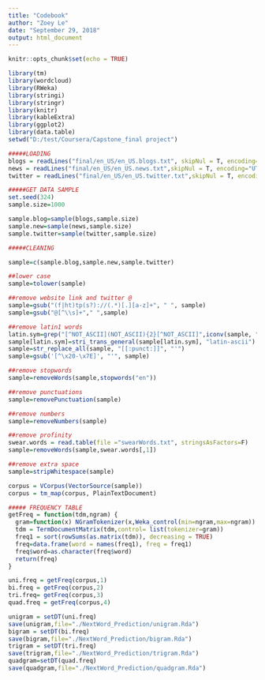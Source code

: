 ---
title: "Codebook"
author: "Zoey Le"
date: "September 29, 2018"
output: html_document
---

```{r setup, include=FALSE}
knitr::opts_chunk$set(echo = TRUE)
```

```{r }
library(tm)
library(wordcloud)
library(RWeka)
library(stringi)
library(stringr)
library(knitr)
library(kableExtra)
library(ggplot2)
library(data.table)
setwd("D:/test/Coursera/Capstone_final project")

#####LOADING 
blogs = readLines("final/en_US/en_US.blogs.txt", skipNul = T, encoding="UTF-8")
news = readLines("final/en_US/en_US.news.txt",skipNul = T, encoding="UTF-8")
twitter = readLines("final/en_US/en_US.twitter.txt",skipNul = T, encoding="UTF-8")

#####GET DATA SAMPLE
set.seed(324)
sample.size=1000

sample.blog=sample(blogs,sample.size)
sample.new=sample(news,sample.size)
sample.twitter=sample(twitter,sample.size)

#####CLEANING

sample=c(sample.blog,sample.new,sample.twitter)

##lower case
sample=tolower(sample)

##remove website link and twitter @
sample=gsub("(f|ht)tp(s?)://(.*)[.][a-z]+", " ", sample)
sample=gsub("@[^\\s]+"," ",sample)

##remove latin1 words
latin.sym=grep("[^NOT_ASCII](NOT_ASCII){2}[^NOT_ASCII]",iconv(sample, "latin1", "ASCII", sub="NOT_ASCII"))
sample[latin.sym]=stri_trans_general(sample[latin.sym], "latin-ascii")
sample=str_replace_all(sample, "[[:punct:]]", "'")
sample=gsub('[^\x20-\x7E]', "'", sample)

##remove stopwords
sample=removeWords(sample,stopwords("en"))

##remove punctuations
sample=removePunctuation(sample)

##remove numbers
sample=removeNumbers(sample)

##remove profinity
swear.words = read.table(file ="swearWords.txt", stringsAsFactors=F)
sample=removeWords(sample,swear.words[,1])

##remove extra space
sample=stripWhitespace(sample)

corpus = VCorpus(VectorSource(sample))
corpus = tm_map(corpus, PlainTextDocument)

##### FREQUENCY TABLE
getFreq = function(tdm,ngram) {
  gram=function(x) NGramTokenizer(x,Weka_control(min=ngram,max=ngram))
  tdm = TermDocumentMatrix(tdm,control= list(tokenizer=gram))
  freq1 = sort(rowSums(as.matrix(tdm)), decreasing = TRUE)
  freq=data.frame(word = names(freq1), freq = freq1)
  freq$word=as.character(freq$word)
  return(freq)
}

uni.freq = getFreq(corpus,1)
bi.freq = getFreq(corpus,2)
tri.freq= getFreq(corpus,3)
quad.freq = getFreq(corpus,4)

unigram = setDT(uni.freq)
save(unigram,file="./NextWord_Prediction/unigram.Rda")
bigram = setDT(bi.freq)
save(bigram,file="./NextWord_Prediction/bigram.Rda")
trigram = setDT(tri.freq)
save(trigram,file="./NextWord_Prediction/trigram.Rda")
quadgram=setDT(quad.freq)
save(quadgram,file="./NextWord_Prediction/quadgram.Rda")


```

